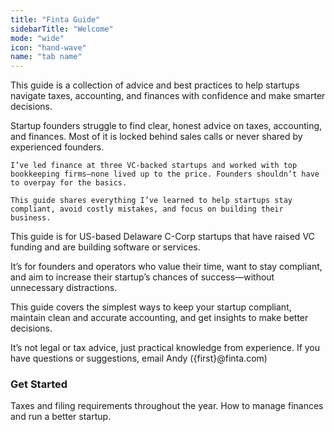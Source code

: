 ```yaml
---
title: "Finta Guide"
sidebarTitle: "Welcome"
mode: "wide"
icon: "hand-wave"
name: "tab name"
---
```


This guide is a collection of advice and best practices to help startups navigate taxes, accounting, and finances with confidence and make smarter decisions.


<AccordionGroup>
  <Accordion title="Why This Guide">
    Startup founders struggle to find clear, honest advice on taxes, accounting, and finances. Most of it is locked behind sales calls or never shared by experienced founders.
    
    I’ve led finance at three VC-backed startups and worked with top bookkeeping firms—none lived up to the price. Founders shouldn’t have to overpay for the basics.
    
    This guide shares everything I’ve learned to help startups stay compliant, avoid costly mistakes, and focus on building their business.
  </Accordion>

  <Accordion title="For Startups" icon="alien-8bit">
    This guide is for US-based Delaware C-Corp startups that have raised VC funding and are building software or services.

It’s for founders and operators who value their time, want to stay compliant, and aim to increase their startup’s chances of success—without unnecessary distractions.
  </Accordion>

  <Accordion title="Using This Guide">
This guide covers the simplest ways to keep your startup compliant, maintain clean and accurate accounting, and get insights to make better decisions.

It’s not legal or tax advice, just practical knowledge from experience. If you have questions or suggestions, email Andy ({first}@finta.com)
  </Accordion>
</AccordionGroup>


### Get Started
<CardGroup cols={2}>
  <Card title="Compliance Deadlines" icon="calendar" href="/deadlines">
    Taxes and filing requirements throughout the year.
  </Card>

  <Card title="Best Practices" icon="award" href="/stack">
    How to manage finances and run a better startup.
  </Card>
</CardGroup>